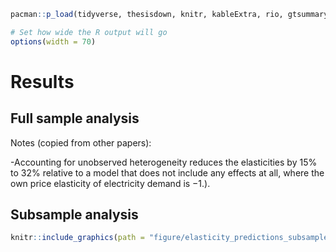 <!--
Chapter 5 - Results
-->

```r
pacman::p_load(tidyverse, thesisdown, knitr, kableExtra, rio, gtsummary, gt)

# Set how wide the R output will go
options(width = 70)
```

# Results {#results}


## Full sample analysis {#full_results}


\begin{table}[]
\centering
\caption{Regression table for full sample analysis}
\label{tab:reg-table-full-sample}
\resizebox{\textwidth}{!}{%
\begin{tabular}{llrrrrrr}
\cline{3-8}
 &  & \multicolumn{6}{c}{Response variable in all model specifications: Ln of space heat demand} \\
 &  & \multicolumn{2}{c}{OLS regression} & \multicolumn{1}{c}{} & \multicolumn{3}{c}{Fixed Effects (FE) regression} \\
\multicolumn{1}{c}{} & \multicolumn{1}{c}{} & \multicolumn{1}{c}{(1)} & \multicolumn{1}{c}{(2)} & \multicolumn{1}{c}{} & \multicolumn{1}{c}{(3)} & \multicolumn{1}{c}{(4)} & \multicolumn{1}{c}{(5)} \\ \cline{1-1} \cline{3-4} \cline{6-8} 
(Intercept) &  & 5.399 *** & 3.593 *** &  &  &  &  \\
 &  & (0.002) & (0.028) &  &  &  &  \\
\begin{tabular}[c]{@{}l@{}}Ln of\\ energy price\end{tabular} &  & -0.365 *** & -0.365 *** &  & -0.251 *** & -0.243 *** & -0.243 *** \\
 &  & (0.001) & (0.001) &  & (0.001) & (0.001) & (0.001) \\
\begin{tabular}[c]{@{}l@{}}Ln of\\ degree days\end{tabular} &  &  & 0.626 *** &  &  & 0.779 *** & 0.779 *** \\
 &  &  & (0.002) &  &  & (0.003) & (0.003) \\
\begin{tabular}[c]{@{}l@{}}Ln of\\ heating surface\end{tabular} &  &  & -0.133 *** &  &  & -0.405 *** & -0.405 *** \\
 &  &  & (0.000) &  &  & (0.003) & (0.003) \\
\begin{tabular}[c]{@{}l@{}}Energy carrier:\\ Oil\end{tabular} &  &  & 0.031 *** &  &  & 0.097 *** & 0.097 *** \\
 &  &  & (0.001) &  &  & (0.002) & (0.002) \\
\begin{tabular}[c]{@{}l@{}}Energy carrier:\\ District heating\end{tabular} &  &  & -0.061 *** &  &  & -0.020 *** & -0.020 *** \\
 &  &  & (0.001) &  &  & (0.002) & (0.002) \\
\begin{tabular}[c]{@{}l@{}}Ln of\\ district income\end{tabular} &  &  & -0.277 *** &  &  & 0.022 ** & 0.022 ** \\
 &  &  & (0.002) &  &  & (0.008) & (0.008) \\
\begin{tabular}[c]{@{}l@{}}Ln of district\\ population density\end{tabular} &  &  & 0.043 *** &  &  & 0,000 &  \\
 &  &  & (0.000) &  &  & (0.005) &  \\
\begin{tabular}[c]{@{}l@{}}Ln of\\ retirement share\end{tabular} &  &  & -0.084 *** &  &  & 0.435 *** & 0.435 *** \\
 &  &  & (0.010) &  &  & (0.030) & (0.030) \\ \cline{1-1} \cline{3-4} \cline{6-8} 
N &  & 2718246 & 2718246 &  & 2718246 & 2718246 & 2718246 \\
R2 &  & 0,049 & 0,156 &  & 0,822 & 0,829 & 0,829 \\
logLik &  & -1322263,852 & -1159565,133 &  &  &  &  \\
AIC &  & 2644533,703 & 2319150,267 &  &  &  &  \\ \cline{1-1} \cline{3-4} \cline{6-8} 
\multicolumn{8}{l}{*** p \textless 0.001;  ** p \textless 0.01;  * p \textless 0.05.}
\end{tabular}%
}
\end{table}



\begin{table}[]
\caption{Summary of coefficients for energy price in Bayesian models}
\label{tab:price-coefs-brms}
\resizebox{\textwidth}{!}{%
\begin{tabular}{@{}lllllllll@{}}
\toprule
Coef.                               & Model             & Estimate & Est.Error & l-95\% CI & u-95\% CI & Rhat & Bulk ESS & Tail ESS \\ \midrule
\multirow{5}{*}{Ln of energy price} & b.1               & -0.56    & 0.02      & -0.59     & -0.52     & 1    & 3165     & 2380     \\
                                    & b.2               & -0.50    & 0.02      & -0.54     & -0.46     & 1    & 3502     & 2521     \\
                                    & bm.1              & -0.30    & 0.02      & -0.34     & -0.25     & 1    & 1286     & 2114     \\
                                    & bm.2              & -0.25    & 0.02      & -0.29     & -0.20     & 1    & 2240     & 2742     \\
                                    & bm.2 - Renovation & -0.25    & 0.02      & -0.29     & -0.20     & 1    & 2184     & 2920     \\
Ln of energy price in t-1           & bm.2 - Price t-1  & -0.14    & 0.03      & -0.19     & -0.09     & 1    & 2326     & 2920     \\ \bottomrule
\end{tabular}%
}
\end{table}


\begin{table}[]
\centering
\caption{Model comparison based on PSIS-LOO}
\label{tab:model-comparison}
\begin{tabular}{@{}lrr@{}}
\toprule
     & \multicolumn{1}{l}{elpd\_diff} & \multicolumn{1}{l}{se\_diff} \\ \midrule
bm.3 & 0.0                            & 0.0                          \\
bm.2 & -14.7                          & 7.5                          \\
bm.1 & -90.3                          & 14.0                         \\
b.2  & -2856.7                        & 80.4                         \\
b.1  & -3100.5                        & 81.6                         \\ \bottomrule
\end{tabular}
\end{table}


Notes (copied from other papers):

-Accounting for unobserved heterogeneity reduces the elasticities by 15% to 32% relative to a model that does not include any effects at all, where the own price elasticity of electricity demand is −1.).


## Subsample analysis {#full_results}

```r
knitr::include_graphics(path = "figure/elasticity_predictions_subsample.pdf")
```




